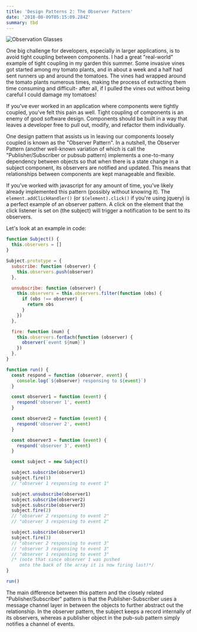 ```yaml
---
title: 'Design Patterns 2: The Observer Pattern'
date: '2018-08-09T05:15:09.284Z'
summary: tbd
---
```


![Observation Glasses](/static/images/observer.jpg)

One big challenge for developers, especially in larger applications, is to avoid tight coupling between components. I had a great "real-world" example of tight coupling in my garden this summer. Some invasive vines got started among my tomato plants, and in about a week and a half had sent runners up and around the tomatoes. The vines had wrapped around the tomato plants numerous times, making the process of extracting them time consuming and difficult- after all, if I pulled the vines out without being careful I could damage my tomatoes!

If you've ever worked in an application where components were tightly coupled, you've felt this pain as well. Tight coupling of components is an enemy of good software design. Components should be built in a way that leaves a developer free to pull out, modify, and refactor them individually.

One design pattern that assists us in leaving our components loosely coupled is known as the "Observer Pattern". In a nutshell, the Observer Pattern (another well-known variation of which is call the "Publisher/Subscriber or pubsub pattern) implements a one-to-many dependency between objects so that when there is a state change in a subject component, its observers are notified and updated. This means that relationships between components are kept manageable and flexible.

If you've worked with javascript for any amount of time, you've likely already implemented this pattern (possibly without knowing it). The `element.addClickHandler()` (or `$(element).click()` if you're using jquery) is a perfect example of an observer pattern. A click on the element that the click listener is set on (the subject) will trigger a notification to be sent to its observers.

Let's look at an example in code:

```js
function Subject() {
  this.observers = []
}

Subject.prototype = {
  subscribe: function (observer) {
    this.observers.push(observer)
  },

  unsubscribe: function (observer) {
    this.observers = this.observers.filter(function (obs) {
      if (obs !== observer) {
        return obs
      }
    })
  },

  fire: function (num) {
    this.observers.forEach(function (observer) {
      observer(`event ${num}`)
    })
  },
}

function run() {
  const respond = function (observer, event) {
    console.log(`${observer} responsing to ${event}`)
  }

  const observer1 = function (event) {
    respond('observer 1', event)
  }

  const observer2 = function (event) {
    respond('observer 2', event)
  }

  const observer3 = function (event) {
    respond('observer 3', event)
  }

  const subject = new Subject()

  subject.subscribe(observer1)
  subject.fire(1)
  // "observer 1 responsing to event 1"

  subject.unsubscribe(observer1)
  subject.subscribe(observer2)
  subject.subscribe(observer3)
  subject.fire(2)
  // "observer 2 responsing to event 2"
  // "observer 3 responsing to event 2"

  subject.subscribe(observer1)
  subject.fire(3)
  // "observer 2 responsing to event 3"
  // "observer 3 responsing to event 3"
  // "observer 1 responsing to event 3"
  /* (note that since observer 1 was pushed
     onto the back of the array it is now firing last)*/
}

run()
```

The main difference between this pattern and the closely related "Publisher/Subscriber" pattern is that the Publisher-Subscriber uses a message channel layer
in between the objects to further abstract out the relationship. In the observer pattern, the subject keeps a record internally of its observers, whereas
a publisher object in the pub-sub pattern simply notifies a channel of events.
